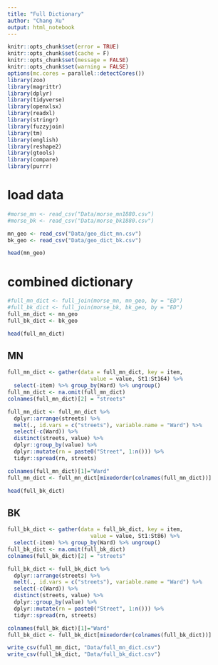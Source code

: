 ```yaml
---
title: "Full Dictionary"
author: "Chang Xu"
output: html_notebook
---
```



```r
knitr::opts_chunk$set(error = TRUE)
knitr::opts_chunk$set(cache = F)
knitr::opts_chunk$set(message = FALSE)
knitr::opts_chunk$set(warning = FALSE)
options(mc.cores = parallel::detectCores())
library(zoo)
library(magrittr)
library(dplyr)
library(tidyverse)
library(openxlsx)
library(readxl)
library(stringr)
library(fuzzyjoin)
library(tm)
library(english)
library(reshape2)
library(gtools)
library(compare)
library(purrr)
```


# load data
```r
#morse_mn <- read_csv("Data/morse_mn1880.csv")
#morse_bk <- read_csv("Data/morse_bk1880.csv")
```
```r
mn_geo <- read_csv("Data/geo_dict_mn.csv")
bk_geo <- read_csv("Data/geo_dict_bk.csv")
```
```r
head(mn_geo)
```

# combined dictionary
```r
#full_mn_dict <- full_join(morse_mn, mn_geo, by = "ED")
#full_bk_dict <- full_join(morse_bk, bk_geo, by = "ED")
full_mn_dict <- mn_geo
full_bk_dict <- bk_geo
```


```r
head(full_mn_dict)
```


## MN
```r
full_mn_dict <- gather(data = full_mn_dict, key = item, 
                          value = value, St1:St164) %>% 
  select(-item) %>% group_by(Ward) %>% ungroup()
full_mn_dict <- na.omit(full_mn_dict)
colnames(full_mn_dict)[2] = "streets"
```
```r
full_mn_dict <- full_mn_dict %>%
  dplyr::arrange(streets) %>%
  melt(., id.vars = c("streets"), variable.name = "Ward") %>%
  select(-c(Ward)) %>%
  distinct(streets, value) %>%
  dplyr::group_by(value) %>%
  dplyr::mutate(rn = paste0("Street", 1:n())) %>%
  tidyr::spread(rn, streets)

colnames(full_mn_dict)[1]="Ward"
full_mn_dict <- full_mn_dict[mixedorder(colnames(full_mn_dict))]
```

```r
head(full_bk_dict)
```

## BK

```r
full_bk_dict <- gather(data = full_bk_dict, key = item, 
                          value = value, St1:St86) %>% 
  select(-item) %>% group_by(Ward) %>% ungroup()
full_bk_dict <- na.omit(full_bk_dict)
colnames(full_bk_dict)[2] = "streets"
```
```r
full_bk_dict <- full_bk_dict %>%
  dplyr::arrange(streets) %>%
  melt(., id.vars = c("streets"), variable.name = "Ward") %>%
  select(-c(Ward)) %>%
  distinct(streets, value) %>%
  dplyr::group_by(value) %>%
  dplyr::mutate(rn = paste0("Street", 1:n())) %>%
  tidyr::spread(rn, streets)

colnames(full_bk_dict)[1]="Ward"
full_bk_dict <- full_bk_dict[mixedorder(colnames(full_bk_dict))]
```

```r
write_csv(full_mn_dict, "Data/full_mn_dict.csv")
write_csv(full_bk_dict, "Data/full_bk_dict.csv")
```

